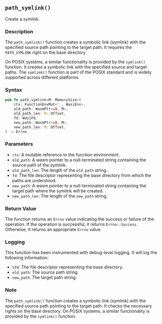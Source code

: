 ## `path_symlink()`

Create a symlink.

### Description

The `path_symlink()` function creates a symbolic link (symlink) with the specified source path pointing to the target path. It requires the `PATH_SYMLINK` right on the base directory.

On POSIX systems, a similar functionality is provided by the `symlink()` function. It creates a symbolic link with the specified source and target paths. The `symlink()` function is part of the POSIX standard and is widely supported across different platforms.

### Syntax

```rust
pub fn path_symlink<M: MemorySize>(
    ctx: FunctionEnvMut<'_, WasiEnv>,
    old_path: WasmPtr<u8, M>,
    old_path_len: M::Offset,
    fd: WasiFd,
    new_path: WasmPtr<u8, M>,
    new_path_len: M::Offset,
) -> Errno
```

### Parameters

- `ctx`: A mutable reference to the function environment.
- `old_path`: A wasm pointer to a null-terminated string containing the source path of the symlink.
- `old_path_len`: The length of the `old_path` string.
- `fd`: The file descriptor representing the base directory from which the paths are understood.
- `new_path`: A wasm pointer to a null-terminated string containing the target path where the symlink will be created.
- `new_path_len`: The length of the `new_path` string.

### Return Value

The function returns an `Errno` value indicating the success or failure of the operation. If the operation is successful, it returns `Errno::Success`. Otherwise, it returns an appropriate `Errno` value.

### Logging

This function has been instrumented with debug-level logging. It will log the following information:

- `%fd`: The file descriptor representing the base directory.
- `old_path`: The source path string.
- `new_path`: The target path string.

### Note

The `path_symlink()` function creates a symbolic link (symlink) with the specified source path pointing to the target path. It checks the necessary rights on the base directory. On POSIX systems, a similar functionality is provided by the `symlink()` function.
